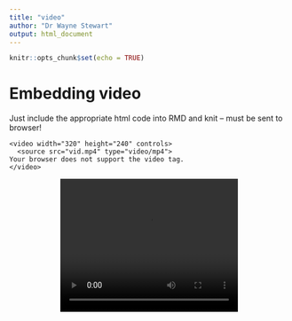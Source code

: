 ---
title: "video"
author: "Dr Wayne Stewart"
output: html_document
---

```{r setup, include=FALSE}
knitr::opts_chunk$set(echo = TRUE)
```

# Embedding video 

Just include the appropriate html code into RMD and knit -- must be sent to browser!

```
<video width="320" height="240" controls>
  <source src="vid.mp4" type="video/mp4">
Your browser does not support the video tag.
</video>
```

<center>

<video width="320" height="240" controls>
  <source src="vid.mp4" type="video/mp4">
Your browser does not support the video tag.
</video>

<\center>

